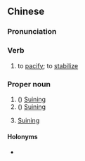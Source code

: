 ==Chinese==
{{zh-forms|s=绥宁}}

===Pronunciation===
{{zh-pron
|m=綏níng
|c=seoi1 ning4
|cat=v,pn
}}

===Verb===
{{zh-verb}}

# to [[pacify]]; to [[stabilize]]

===Proper noun===
{{zh-proper}}

# ({{zh-l|～[[縣]]}}) [[w:Suining County|Suining]] {{gloss|a county in Shaoyang, Hunan}}
# ({{zh-l|～[[省]]}}) {{lb|zh|historical}} [[w:zh:綏寧省|Suining]] {{gloss|a province in modern-day [[Heilongjiang]]}}
# {{lb|zh|historical}} [[Suining]] {{gloss|a [[district]] of {{w|Songping}} in Chinese Vietnam}}

====Holonyms====
* {{sense|district}} {{zh-l|宋平}}